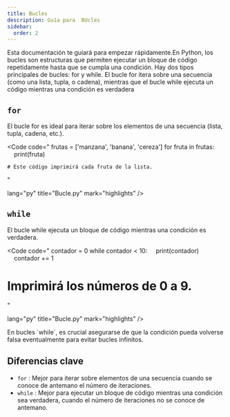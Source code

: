 ```yaml
---
title: Bucles
description: Guía para  BUcles
sidebar:
  order: 2
---
```



Esta documentación te guiará para empezar rápidamente.En Python, los bucles son estructuras que permiten ejecutar un bloque de código repetidamente hasta que se cumpla una condición. Hay dos tipos principales de bucles: for y while. El bucle for itera sobre una secuencia (como una lista, tupla, o cadena), mientras que el bucle while ejecuta un código mientras una condición es verdadera

## `for`

El bucle for es ideal para iterar sobre los elementos de una secuencia (lista, tupla, cadena, etc.).

<Code 
code="
    frutas = ['manzana', 'banana', 'cereza']
    for fruta in frutas:
&nbsp;&nbsp;&nbsp;&nbsp;print(fruta)

    # Este código imprimirá cada fruta de la lista. 
" 
       
lang="py" 
title="Bucle.py" 
mark="highlights" />

## `while`

El bucle while ejecuta un bloque de código mientras una condición es verdadera.

<Code 
code="
contador = 0
while contador < 10:
&nbsp;&nbsp;&nbsp;&nbsp;print(contador)
&nbsp;&nbsp;&nbsp;&nbsp;contador += 1

# Imprimirá los números de 0 a 9. 
" 
       
lang="py" 
title="Bucle.py" 
mark="highlights" />

<Aside type="caution">
En bucles `while`, es crucial asegurarse de que la condición pueda volverse falsa eventualmente para evitar bucles infinitos.
</Aside>

## Diferencias clave

- `for` : Mejor para iterar sobre elementos de una secuencia cuando se conoce de antemano el número de iteraciones.
- `while` : Mejor para ejecutar un bloque de código mientras una condición sea verdadera, cuando el número de iteraciones no se conoce de antemano. 